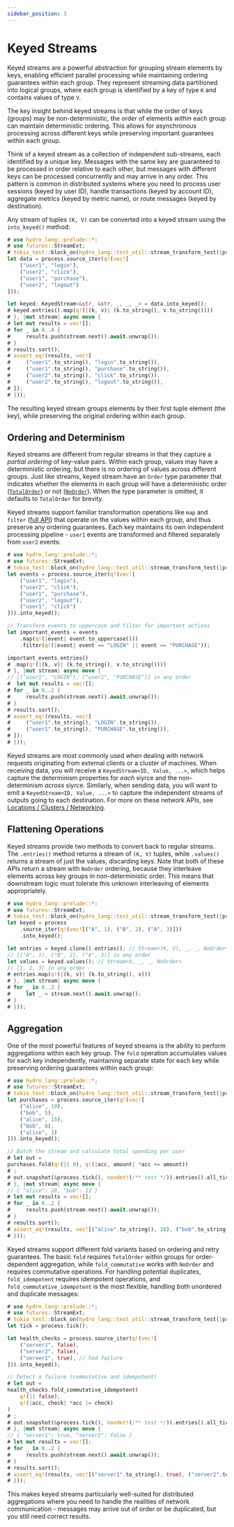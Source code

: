 ```yaml
---
sidebar_position: 3
---
```



# Keyed Streams
Keyed streams are a powerful abstraction for grouping stream elements by keys, enabling efficient parallel processing while maintaining ordering guarantees within each group. They represent streaming data partitioned into logical groups, where each group is identified by a key of type `K` and contains values of type `V`.

The key insight behind keyed streams is that while the order of keys (groups) may be non-deterministic, the order of elements *within* each group can maintain deterministic ordering. This allows for asynchronous processing across different keys while preserving important guarantees within each group.

Think of a keyed stream as a collection of independent sub-streams, each identified by a unique key. Messages with the same key are guaranteed to be processed in order relative to each other, but messages with different keys can be processed concurrently and may arrive in any order. This pattern is common in distributed systems where you need to process user sessions (keyed by user ID), handle transactions (keyed by account ID), aggregate metrics (keyed by metric name), or route messages (keyed by destination).

Any stream of tuples `(K, V)` can be converted into a keyed stream using the `into_keyed()` method:

```rust
# use hydro_lang::prelude::*;
# use futures::StreamExt;
# tokio_test::block_on(hydro_lang::test_util::stream_transform_test(|process| {
let data = process.source_iter(q!(vec![
    ("user1", "login"),
    ("user2", "click"), 
    ("user1", "purchase"),
    ("user2", "logout")
]));

let keyed: KeyedStream<&str, &str, _, _, _> = data.into_keyed();
# keyed.entries().map(q!(|(k, v)| (k.to_string(), v.to_string())))
# }, |mut stream| async move {
# let mut results = vec![];
# for _ in 0..4 {
#     results.push(stream.next().await.unwrap());
# }
# results.sort();
# assert_eq!(results, vec![
#     ("user1".to_string(), "login".to_string()),
#     ("user1".to_string(), "purchase".to_string()),
#     ("user2".to_string(), "click".to_string()),
#     ("user2".to_string(), "logout".to_string()),
# ]);
# }));
```

The resulting keyed stream groups elements by their first tuple element (the key), while preserving the original ordering within each group.

## Ordering and Determinism
Keyed streams are different from regular streams in that they capture a _partial ordering_ of key-value pairs. Within each group, values may have a deterministic ordering, but there is no ordering of values across different groups. Just like streams, keyed stream have an `Order` type parameter that indicates whether the elements in each group will have a deterministic order ([`TotalOrder`](pathname:///rustdoc/hydro_lang/live_collections/stream/enum.TotalOrder)) or not ([`NoOrder`](pathname:///rustdoc/hydro_lang/live_collections/stream/enum.NoOrder)). When the type parameter is omitted, it defaults to `TotalOrder` for brevity.

Keyed streams support familiar transformation operations like `map` and `filter` ([full API](pathname:///rustdoc/hydro_lang/live_collections/struct.KeyedStream)) that operate on the values within each group, and thus preserve any ordering guarantees. Each key maintains its own independent processing pipeline - `user1` events are transformed and filtered separately from `user2` events:

```rust
# use hydro_lang::prelude::*;
# use futures::StreamExt;
# tokio_test::block_on(hydro_lang::test_util::stream_transform_test(|process| {
let events = process.source_iter(q!(vec![
    ("user1", "login"),
    ("user2", "click"), 
    ("user1", "purchase"),
    ("user2", "logout"),
    ("user1", "click")
])).into_keyed();

// Transform events to uppercase and filter for important actions
let important_events = events
    .map(q!(|event| event.to_uppercase()))
    .filter(q!(|event| event == "LOGIN" || event == "PURCHASE"));

important_events.entries()
# .map(q!(|(k, v)| (k.to_string(), v.to_string())))
# }, |mut stream| async move {
// [("user1", "LOGIN"), ("user1", "PURCHASE")] in any order
#  let mut results = vec![];
# for _ in 0..2 {
#     results.push(stream.next().await.unwrap());
# }
# results.sort();
# assert_eq!(results, vec![
#     ("user1".to_string(), "LOGIN".to_string()),
#     ("user1".to_string(), "PURCHASE".to_string()),
# ]);
# }));
```

Keyed streams are most commonly used when dealing with network requests originating from external clients or a cluster of machines. When receiving data, you will receive a `KeyedStream<ID, Value, ...>`, which helps capture the determinism properties for _each_ siyrce and the non-determinism _across_ siyrce. Similarly, when sending data, you will want to emit a `KeyedStream<ID, Value, ...>` to capture the independent streams of outputs going to each destination. For more on these network APIs, see [Locations / Clusters / Networking](../locations/clusters.md#networking).

## Flattening Operations
Keyed streams provide two methods to convert back to regular streams. The `.entries()` method returns a stream of `(K, V)` tuples, while `.values()` returns a stream of just the values, discarding keys. Note that both of these APIs return a stream with `NoOrder` ordering, because they interleave elements across key groups in non-deterministic order. This means that downstream logic must tolerate this unknown interleaving of elements appropriately.

```rust
# use hydro_lang::prelude::*;
# use futures::StreamExt;
# tokio_test::block_on(hydro_lang::test_util::stream_transform_test(|process| {
let keyed = process
    .source_iter(q!(vec![("A", 1), ("B", 2), ("A", 3)]))
    .into_keyed();

let entries = keyed.clone().entries(); // Stream<(K, V), _, _, NoOrder>
// [("A", 1), ("B", 2), ("A", 3)] in any order
let values = keyed.values(); // Stream<V, _, _, NoOrder>
// [1, 2, 3] in any order
# entries.map(q!(|(k, v)| (k.to_string(), v)))
# }, |mut stream| async move {
# for _ in 0..3 {
#     let _ = stream.next().await.unwrap();
# }
# }));
```

<KeyedStreamAnimation />

## Aggregation
One of the most powerful features of keyed streams is the ability to perform aggregations within each key group. The `fold` operation accumulates values for each key independently, maintaining separate state for each key while preserving ordering guarantees within each group:

```rust
# use hydro_lang::prelude::*;
# use futures::StreamExt;
# tokio_test::block_on(hydro_lang::test_util::stream_transform_test(|process| {
let purchases = process.source_iter(q!(vec![
    ("alice", 10),
    ("bob", 5),
    ("alice", 15),
    ("bob", 8),
    ("alice", 3)
])).into_keyed();

// Batch the stream and calculate total spending per user
# let out =
purchases.fold(q!(|| 0), q!(|acc, amount| *acc += amount))
# ;
# out.snapshot(&process.tick(), nondet!(/** test */)).entries().all_ticks().map(q!(|(k, v)| (k.to_string(), v)))
# }, |mut stream| async move {
// { "alice": 28, "bob": 13 }
# let mut results = vec![];
# for _ in 0..2 {
#     results.push(stream.next().await.unwrap());
# }
# results.sort();
# assert_eq!(results, vec![("alice".to_string(), 28), ("bob".to_string(), 13)]);
# }));
```

<KeyedStreamFoldAnimation />

Keyed streams support different fold variants based on ordering and retry guarantees. The basic `fold` requires `TotalOrder` within groups for order-dependent aggregation, while `fold_commutative` works with `NoOrder` and requires commutative operations. For handling potential duplicates, `fold_idempotent` requires idempotent operations, and `fold_commutative_idempotent` is the most flexible, handling both unordered and duplicate messages:

```rust
# use hydro_lang::prelude::*;
# use futures::StreamExt;
# tokio_test::block_on(hydro_lang::test_util::stream_transform_test(|process| {
let tick = process.tick();

let health_checks = process.source_iter(q!(vec![
    ("server1", false),
    ("server2", false),
    ("server1", true), // had failure
])).into_keyed();

// Detect a failure (commutative and idempotent)
# let out =
health_checks.fold_commutative_idempotent(
    q!(|| false), 
    q!(|acc, check| *acc |= check)
)
# ;
# out.snapshot(&process.tick(), nondet!(/** test */)).entries().all_ticks().map(q!(|(k, v)| (k.to_string(), v)))
# }, |mut stream| async move {
// { "server1": true, "server2": false }
# let mut results = vec![];
# for _ in 0..2 {
#     results.push(stream.next().await.unwrap());
# }
# results.sort();
# assert_eq!(results, vec![("server1".to_string(), true), ("server2".to_string(), false)]);
# }));
```

This makes keyed streams particularly well-suited for distributed aggregations where you need to handle the realities of network communication - messages may arrive out of order or be duplicated, but you still need correct results.
